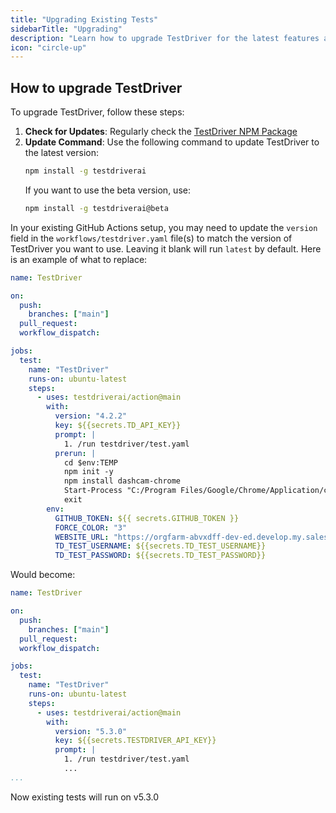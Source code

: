 ```yaml
---
title: "Upgrading Existing Tests"
sidebarTitle: "Upgrading"
description: "Learn how to upgrade TestDriver for the latest features and improvements."
icon: "circle-up"
---
```


## How to upgrade TestDriver
To upgrade TestDriver, follow these steps:
1. **Check for Updates**: Regularly check the [TestDriver NPM Package](https://www.npmjs.com/package/testdriverai)
2. **Update Command**: Use the following command to update TestDriver to the latest version:
   ```bash
   npm install -g testdriverai
   ```
   If you want to use the beta version, use:
   ```bash
   npm install -g testdriverai@beta
   ```

In your existing GitHub Actions setup, you may need to update the `version` field in the `workflows/testdriver.yaml` file(s) to match the version of TestDriver you want to use. Leaving it blank will run `latest` by default. Here is an example of what to replace:

```yaml {16}
name: TestDriver

on:
  push:
    branches: ["main"]
  pull_request:
  workflow_dispatch:

jobs:
  test:
    name: "TestDriver"
    runs-on: ubuntu-latest
    steps:
      - uses: testdriverai/action@main
        with:
          version: "4.2.2"
          key: ${{secrets.TD_API_KEY}}
          prompt: |
            1. /run testdriver/test.yaml
          prerun: |
            cd $env:TEMP
            npm init -y
            npm install dashcam-chrome
            Start-Process "C:/Program Files/Google/Chrome/Application/chrome.exe" -ArgumentList "--start-maximized", "--load-extension=$(pwd)/node_modules/dashcam-chrome/build", "${{ env.WEBSITE_URL }}"
            exit
        env:
          GITHUB_TOKEN: ${{ secrets.GITHUB_TOKEN }}
          FORCE_COLOR: "3"
          WEBSITE_URL: "https://orgfarm-abvxdff-dev-ed.develop.my.salesforce.com/" # Define the website URL here
          TD_TEST_USERNAME: ${{secrets.TD_TEST_USERNAME}}
          TD_TEST_PASSWORD: ${{secrets.TD_TEST_PASSWORD}}
```

Would become:

```yaml {16}
name: TestDriver

on:
  push:
    branches: ["main"]
  pull_request:
  workflow_dispatch:

jobs:
  test:
    name: "TestDriver"
    runs-on: ubuntu-latest
    steps:
      - uses: testdriverai/action@main
        with:
          version: "5.3.0"
          key: ${{secrets.TESTDRIVER_API_KEY}}
          prompt: |
            1. /run testdriver/test.yaml
            ...
...
```

Now existing tests will run on v5.3.0
